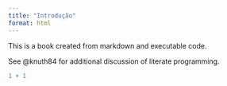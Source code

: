 ```yaml
---
title: "Introdução"
format: html
---
```


This is a book created from markdown and executable code.

See @knuth84 for additional discussion of literate programming.

```r
1 + 1
```
